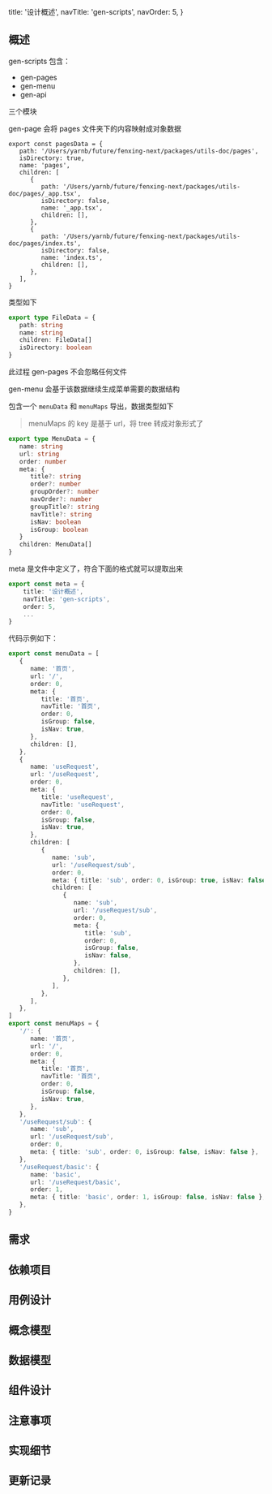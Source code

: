    title: '设计概述',
   navTitle: 'gen-scripts',
   navOrder: 5,
}

## 概述

gen-scripts 包含：

-  gen-pages
-  gen-menu
-  gen-api

三个模块

gen-page 会将 pages 文件夹下的内容映射成对象数据

```tsx
export const pagesData = {
   path: '/Users/yarnb/future/fenxing-next/packages/utils-doc/pages',
   isDirectory: true,
   name: 'pages',
   children: [
      {
         path: '/Users/yarnb/future/fenxing-next/packages/utils-doc/pages/_app.tsx',
         isDirectory: false,
         name: '_app.tsx',
         children: [],
      },
      {
         path: '/Users/yarnb/future/fenxing-next/packages/utils-doc/pages/index.ts',
         isDirectory: false,
         name: 'index.ts',
         children: [],
      },
   ],
}
```

类型如下

```ts
export type FileData = {
   path: string
   name: string
   children: FileData[]
   isDirectory: boolean
}
```

此过程 gen-pages 不会忽略任何文件

gen-menu 会基于该数据继续生成菜单需要的数据结构

包含一个 `menuData` 和 `menuMaps` 导出，数据类型如下

> menuMaps 的 key 是基于 url，将 tree 转成对象形式了

```ts
export type MenuData = {
   name: string
   url: string
   order: number
   meta: {
      title?: string
      order?: number
      groupOrder?: number
      navOrder?: number
      groupTitle?: string
      navTitle?: string
      isNav: boolean
      isGroup: boolean
   }
   children: MenuData[]
}
```

meta 是文件中定义了，符合下面的格式就可以提取出来

```ts
export const meta = {
    title: '设计概述',
    navTitle: 'gen-scripts',
    order: 5,
    ...
}
```

代码示例如下：

```ts
export const menuData = [
   {
      name: '首页',
      url: '/',
      order: 0,
      meta: {
         title: '首页',
         navTitle: '首页',
         order: 0,
         isGroup: false,
         isNav: true,
      },
      children: [],
   },
   {
      name: 'useRequest',
      url: '/useRequest',
      order: 0,
      meta: {
         title: 'useRequest',
         navTitle: 'useRequest',
         order: 0,
         isGroup: false,
         isNav: true,
      },
      children: [
         {
            name: 'sub',
            url: '/useRequest/sub',
            order: 0,
            meta: { title: 'sub', order: 0, isGroup: true, isNav: false },
            children: [
               {
                  name: 'sub',
                  url: '/useRequest/sub',
                  order: 0,
                  meta: {
                     title: 'sub',
                     order: 0,
                     isGroup: false,
                     isNav: false,
                  },
                  children: [],
               },
            ],
         },
      ],
   },
]
export const menuMaps = {
   '/': {
      name: '首页',
      url: '/',
      order: 0,
      meta: {
         title: '首页',
         navTitle: '首页',
         order: 0,
         isGroup: false,
         isNav: true,
      },
   },
   '/useRequest/sub': {
      name: 'sub',
      url: '/useRequest/sub',
      order: 0,
      meta: { title: 'sub', order: 0, isGroup: false, isNav: false },
   },
   '/useRequest/basic': {
      name: 'basic',
      url: '/useRequest/basic',
      order: 1,
      meta: { title: 'basic', order: 1, isGroup: false, isNav: false },
   },
}
```

## 需求

## 依赖项目

## 用例设计

## 概念模型

## 数据模型

## 组件设计

## 注意事项

## 实现细节

## 更新记录
